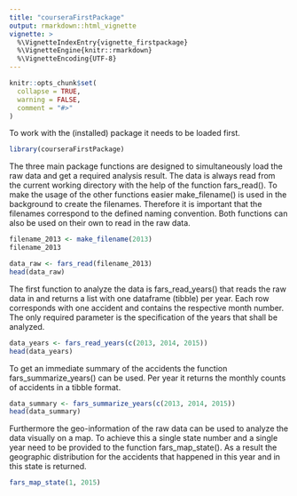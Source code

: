 ```yaml
---
title: "courseraFirstPackage"
output: rmarkdown::html_vignette
vignette: >
  %\VignetteIndexEntry{vignette_firstpackage}
  %\VignetteEngine{knitr::rmarkdown}
  %\VignetteEncoding{UTF-8}
---
```


```r
knitr::opts_chunk$set(
  collapse = TRUE,
  warning = FALSE,
  comment = "#>"
)
```

To work with the (installed) package it needs to be loaded first.

```r
library(courseraFirstPackage)
```

The three main package functions are designed to simultaneously load the raw data and get a required analysis result. The data is always read from the current working directory with the help of the function fars_read(). To make the usage of the other functions easier make_filename() is used in the background to create the filenames. Therefore it is important that the filenames correspond to the defined naming convention. Both functions can also be used on their own to read in the raw data.

```r
filename_2013 <- make_filename(2013)
filename_2013

data_raw <- fars_read(filename_2013)
head(data_raw)
```
The first function to analyze the data is fars_read_years() that reads the raw data in and returns a list with one dataframe (tibble) per year. Each row corresponds with one accident and contains the respective month number. The only required parameter is the specification of the years that shall be analyzed.

```r
data_years <- fars_read_years(c(2013, 2014, 2015))
head(data_years)
```

To get an immediate summary of the accidents the function fars_summarize_years() can be used. Per year it returns the monthly counts of accidents in a tibble format.

```r
data_summary <- fars_summarize_years(c(2013, 2014, 2015))
head(data_summary)
```
Furthermore the geo-information of the raw data can be used to analyze the data visually on a map. To achieve this a single state number and a single year need to be provided to the function fars_map_state(). As a result the geographic distribution for the accidents that happened in this year and in this state is returned.

```r
fars_map_state(1, 2015)
```

